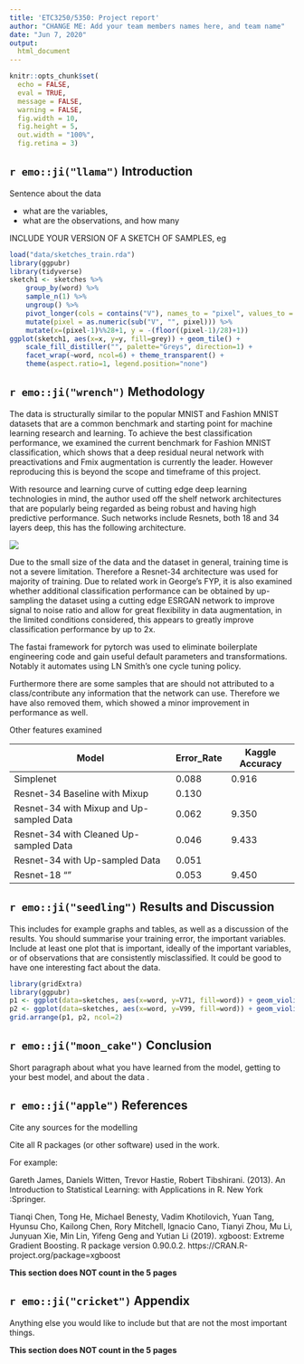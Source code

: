 ```yaml
---
title: 'ETC3250/5350: Project report'
author: "CHANGE ME: Add your team members names here, and team name"
date: "Jun 7, 2020"
output: 
  html_document
---
```


```r
knitr::opts_chunk$set(
  echo = FALSE,
  eval = TRUE,
  message = FALSE,
  warning = FALSE,
  fig.width = 10,
  fig.height = 5, 
  out.width = "100%",
  fig.retina = 3)
```

## `r emo::ji("llama")` Introduction

Sentence about the data

- what are the variables, 
- what are the observations, and how many

INCLUDE YOUR VERSION OF A SKETCH OF SAMPLES, eg

```r
load("data/sketches_train.rda")
library(ggpubr)
library(tidyverse)
sketch1 <- sketches %>% 
	group_by(word) %>%
	sample_n(1) %>%
	ungroup() %>%
	pivot_longer(cols = contains("V"), names_to = "pixel", values_to = "grey") %>%
	mutate(pixel = as.numeric(sub("V", "", pixel))) %>%
	mutate(x=(pixel-1)%%28+1, y = -(floor((pixel-1)/28)+1))
ggplot(sketch1, aes(x=x, y=y, fill=grey)) + geom_tile() + 
	scale_fill_distiller("", palette="Greys", direction=1) + 
	facet_wrap(~word, ncol=6) + theme_transparent() + 
	theme(aspect.ratio=1, legend.position="none")
```

## `r emo::ji("wrench")` Methodology  

The data is structurally similar to the popular MNIST and Fashion MNIST datasets that are a common benchmark and starting point for machine learning research and learning. To achieve the best classification performance, we examined the current benchmark for Fashion MNIST classification, which shows that a deep residual neural network with preactivations and Fmix augmentation is currently the leader. However reproducing this is beyond the scope and timeframe of this project. 

With resource and learning curve of cutting edge deep learning technologies in mind, the author used off the shelf network architectures that are popularly being regarded as being robust and having high predictive performance. Such networks include Resnets, both 18 and 34 layers deep, this has the following architecture. 

![](https://miro.medium.com/max/512/1*kBlZtheCjJiA3F1e0IurCw.png)

Due to the small size of the data and the dataset in general, training time is not a severe limitation. Therefore a Resnet-34 architecture was used for majority of training. Due to related work in George's FYP, it is also examined whether additional classification performance can be obtained by up-sampling the dataset using a cutting edge ESRGAN network to improve signal to noise ratio and allow for great flexibility in data augmentation, in the limited conditions considered, this appears to greatly improve classification performance by up to 2x.

The fastai framework for pytorch was used to eliminate boilerplate engineering code and gain useful default parameters and transformations. Notably it automates using LN Smith's one cycle tuning policy. 

Furthermore there are some samples that are should not attributed to a class/contribute any information that the network can use. Therefore we have also removed them, which showed a minor improvement in performance as well. 



Other features examined 


| Model                                   | Error_Rate | Kaggle Accuracy |
|-----------------------------------------|------------|-----------------|
| Simplenet                               | 0.088      | 0.916           |
| Resnet-34 Baseline with Mixup           | 0.130      |                 |
| Resnet-34 with Mixup and Up-sampled Data| 0.062      | 9.350           |
| Resnet-34 with Cleaned Up-sampled Data  | 0.046      | 9.433           |
| Resnet-34 with Up-sampled Data          | 0.051      |                 |
| Resnet-18 ""                            | 0.053      | 9.450           |
 

## `r emo::ji("seedling")` Results and Discussion

This includes for example graphs and tables, as well as a discussion of the results. You should summarise your training error, the important variables. Include at least one plot that is important, ideally of the important variables, or of observations that are consistently misclassified. It could be good to have one interesting fact about the data. 

```r
library(gridExtra)
library(ggpubr)
p1 <- ggplot(data=sketches, aes(x=word, y=V71, fill=word)) + geom_violin() + theme_minimal() + theme(legend.position = "none")
p2 <- ggplot(data=sketches, aes(x=word, y=V99, fill=word)) + geom_violin() + theme_minimal() + theme(legend.position = "none")
grid.arrange(p1, p2, ncol=2)
```

## `r emo::ji("moon_cake")` Conclusion

Short paragraph about what you have learned from the model, getting to your best model, and about the data . 

##  `r emo::ji("apple")` References

Cite any sources for the modelling

Cite all R packages (or other software) used in the work. 

For example:

Gareth James, Daniels Witten, Trevor Hastie, Robert Tibshirani. (2013). An Introduction to Statistical Learning: with Applications in R. New York :Springer.

Tianqi Chen, Tong He, Michael Benesty, Vadim Khotilovich, Yuan
  Tang, Hyunsu Cho, Kailong Chen, Rory Mitchell, Ignacio Cano,
  Tianyi Zhou, Mu Li, Junyuan Xie, Min Lin, Yifeng Geng and Yutian
  Li (2019). xgboost: Extreme Gradient Boosting. R package version
  0.90.0.2. https://CRAN.R-project.org/package=xgboost
  

**This section does NOT count in the 5 pages**

## `r emo::ji("cricket")` Appendix

Anything else you  would like to include but that are not the most important things. 

**This section does NOT count in the 5 pages**
